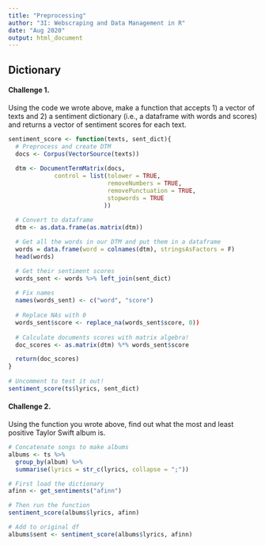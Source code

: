 ```yaml
---
title: "Preprocessing"
author: "3I: Webscraping and Data Management in R"
date: "Aug 2020"
output: html_document
---
```


## Dictionary

#### Challenge 1. {-} 

Using the code we wrote above, make a function that accepts 1) a vector of texts and 2) a sentiment dictionary (i.e., a dataframe with words and scores) and returns a vector of sentiment scores for each text.

```r
sentiment_score <- function(texts, sent_dict){
  # Preprocess and create DTM
  docs <- Corpus(VectorSource(texts))
  
  dtm <- DocumentTermMatrix(docs,
             control = list(tolower = TRUE,
                            removeNumbers = TRUE,
                            removePunctuation = TRUE,
                            stopwords = TRUE
                           ))
  
  # Convert to dataframe
  dtm <- as.data.frame(as.matrix(dtm))

  # Get all the words in our DTM and put them in a dataframe
  words = data.frame(word = colnames(dtm), stringsAsFactors = F)
  head(words)

  # Get their sentiment scores
  words_sent <- words %>% left_join(sent_dict) 
  
  # Fix names
  names(words_sent) <- c("word", "score")
  
  # Replace NAs with 0 
  words_sent$score <- replace_na(words_sent$score, 0))
  
  # Calculate documents scores with matrix algebra! 
  doc_scores <- as.matrix(dtm) %*% words_sent$score

  return(doc_scores)
}
  
# Uncomment to test it out!
sentiment_score(ts$lyrics, sent_dict)
```

#### Challenge 2. {-}

Using the function you wrote above, find out what the most and least positive Taylor Swift album is.

```r
# Concatenate songs to make albums
albums <- ts %>% 
  group_by(album) %>%
  summarise(lyrics = str_c(lyrics, collapse = ";"))

# First load the dictionary
afinn <- get_sentiments("afinn")

# Then run the function
sentiment_score(albums$lyrics, afinn)

# Add to original df
albums$sent <- sentiment_score(albums$lyrics, afinn)
```

